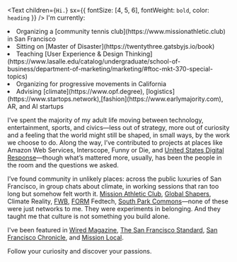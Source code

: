 <Text
  children={`Hi.`}
  sx={{ fontSize: [4, 5, 6], fontWeight: `bold`, color: `heading` }}
/>
I'm currently:
<li>Organizing a [community tennis club](https://www.missionathletic.club) in San Francisco</li>
<li>Sitting on [Master of Disaster](https://twentythree.gatsbyjs.io/book)</li>
<li>Teaching [User Experience & Design Thinking](https://www.lasalle.edu/catalog/undergraduate/school-of-business/department-of-marketing/marketing/#ftoc-mkt-370-special-topics)</li>
<li>Organizing for progressive movements in California</li>
<li>Advising [climate](https://www.opf.degree), [logistics](https://www.startops.network),[fashion](https://www.earlymajority.com), AR, and AI startups</li>

I’ve spent the majority of my adult life moving between technology, entertainment, sports, and civics—less out of strategy, more out of curiosity and a feeling that the world might still be shaped, in small ways, by the work we choose to do. Along the way, I’ve contributed to projects at places like Amazon Web Services, Interscope, Funny or Die, and [United States Digital Response](https://www.usdigitalresponse.com)—though what’s mattered more, usually, has been the people in the room and the questions we asked.

I’ve found community in unlikely places: across the public luxuries of San Francisco, in group chats about climate, in working sessions that ran too long but somehow felt worth it. [Mission Athletic Club](https://www.missionathletic.club), [Global Shapers](https://www.globalshapers.org), Climate Reality, [FWB](https://www.fwb.help), [FORM](https:www.experienceform.com) Fedtech, [South Park Commons](https://www.southparkcommons.com)—none of these were just networks to me. They were experiments in belonging. And they taught me that culture is not something you build alone.

I've been featured in [Wired Magazine](https://www.wired.com/story/dating-irl-athletic-clubs-gyms/), [The San Francisco Standard](https://sfstandard.com/2025/04/09/rise-of-the-social-wellness-club-how-sf-turned-sweat-into-a-social-life/), [San Francisco Chronicle](https://www.sfchronicle.com/sf/article/pickleball-tennis-court-reservation-fee-proposed-19462156.php), and [Mission Local](https://missionlocal.org/2025/05/sf-tennis-pickleball-courts-reservation-fees/).

Follow your curiosity and discover your passions.
